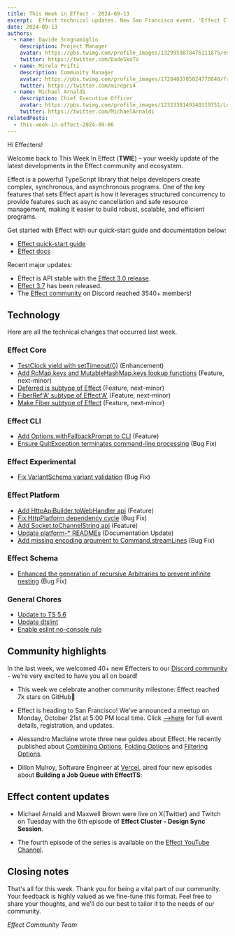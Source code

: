 ```yaml
---
title: This Week in Effect - 2024-09-13
excerpt:  Effect technical updates. New San Francisco event. 'Effect Cluster - Design Sync Session ep. 6' by Michael Arnaldi and Maxwell Brown.
date: 2024-09-13
authors:
  - name: Davide Scognamiglio
    description: Project Manager
    avatar: https://pbs.twimg.com/profile_images/1329959878476111875/evHG8VX6_400x400.jpg
    twitter: https://twitter.com/DadeSkoTV
  - name: Mirela Prifti
    description: Community Manager
    avatar: https://pbs.twimg.com/profile_images/1728403785024770048/frKphayT_400x400.jpg
    twitter: https://twitter.com/mirepri4
  - name: Michael Arnaldi
    description: Chief Executive Officer
    avatar: https://pbs.twimg.com/profile_images/1232338149340319751/Ln9nNWyk_400x400.jpg
    twitter: https://twitter.com/MichaelArnaldi
relatedPosts:
  - this-week-in-effect-2024-09-06
---
```


Hi Effecters! 

Welcome back to This Week In Effect (**TWIE**) – your weekly update of the latest developments in the Effect community and ecosystem.

Effect is a powerful TypeScript library that helps developers create complex, synchronous, and asynchronous programs. One of the key features that sets Effect apart is how it leverages structured concurrency to provide features such as async cancellation and safe resource management, making it easier to build robust, scalable, and efficient programs.

Get started with Effect with our quick-start guide and documentation below:

- [Effect quick-start guide](/docs/quickstart)
- [Effect docs](/docs/introduction)

Recent major updates:

- Effect is API stable with the [Effect 3.0 release](https://effect.website/blog/effect-3.0).
- [Effect 3.7](https://effect.website/blog/effect-3.7) has been released.
- The [Effect community](https://discord.gg/effect-ts) on Discord reached 3540+ members!


## Technology

Here are all the technical changes that occurred last week.

### Effect Core
+ [TestClock yield with setTimeout(0)](https://github.com/Effect-TS/effect/pull/3592) (Enhancement)
+ [Add RcMap.keys and MutableHashMap.keys lookup functions](https://github.com/Effect-TS/effect/pull/3559) (Feature, next-minor)
+ [Deferred is subtype of Effect](https://github.com/Effect-TS/effect/pull/3572) (Feature, next-minor)
+ [FiberRef'A' subtype of Effect'A'](https://github.com/Effect-TS/effect/pull/3577) (Feature, next-minor)
+ [Make Fiber subtype of Effect](https://github.com/Effect-TS/effect/pull/3590) (Feature, next-minor)

### Effect CLI
+ [Add Options.withFallbackPrompt to CLI](https://github.com/Effect-TS/effect/pull/3561) (Feature)
+ [Ensure QuitException terminates command-line processing](https://github.com/Effect-TS/effect/pull/3569) (Bug Fix)

### Effect Experimental
+ [Fix VariantSchema variant validation](https://github.com/Effect-TS/effect/pull/3574) (Bug Fix)

### Effect Platform
+ [Add HttpApiBuilder.toWebHandler api](https://github.com/Effect-TS/effect/pull/3565) (Feature)
+ [Fix HttpPlatform dependency cycle](https://github.com/Effect-TS/effect/pull/3566) (Bug Fix)
+ [Add Socket.toChannelString api](https://github.com/Effect-TS/effect/pull/3567) (Feature)
+ [Update platform-* READMEs](https://github.com/Effect-TS/effect/pull/3581) (Documentation Update)
+ [Add missing encoding argument to Command.streamLines](https://github.com/Effect-TS/effect/pull/3582) (Bug Fix)

### Effect Schema
+ [Enhanced the generation of recursive Arbitraries to prevent infinite nesting](https://github.com/Effect-TS/effect/pull/3560) (Bug Fix)

### General Chores
+ [Update to TS 5.6](https://github.com/Effect-TS/effect/pull/3579)
+ [Update dtslint](https://github.com/Effect-TS/effect/pull/3583)
+ [Enable eslint no-console rule](https://github.com/Effect-TS/effect/pull/3586)

## Community highlights

In the last week, we welcomed 40+ new Effecters to our [Discord community](https://discord.gg/effect-ts) - we're very excited to have you all on board! 

+ This week we celebrate another community milestone: Effect reached 7k stars on GitHub🌟
<Tweet id="1834188167374627117" />

+ Effect is heading to San Francisco! We’ve announced a meetup on Monday, October 21st at 5:00 PM local time. Click [-->here](https://lu.ma/gmk2jzd2) for full event details, registration, and updates.
<Tweet id="1833116197656686612" />

+ Alessandro Maclaine wrote three new guides about Effect. He recently published about [Combining Options](https://dev.to/almaclaine/combining-options-in-effect-ts-a-practical-guide-1gha), [Folding Options](https://dev.to/almaclaine/folding-options-in-effect-ts-a-practical-guide-4ne3) and [Filtering Options](https://dev.to/almaclaine/filtering-options-in-effect-ts-a-practical-guide-96l).

+ Dillon Mulroy, Software Engineer at [Vercel](https://vercel.com), aired four new episodes about **Building a Job Queue with EffectTS**:
<TwitchPlayerNonInteractive video="2243144744" />

## Effect content updates

+ Michael Arnaldi and Maxwell Brown were live on X(Twitter) and Twitch on Tuesday with the 6th episode of **Effect Cluster - Design Sync Session**.
<Tweet id="1833887147348426819" />

+ The fourth episode of the series is available on the [Effect YouTube Channel](https://www.youtube.com/@effect-ts).
<YouTube url="https://www.youtube.com/embed/pcLJRhdY6r4?si=IIgG-9XFMgqu-All" />

## Closing notes

That's all for this week. Thank you for being a vital part of our community. Your feedback is highly valued as we fine-tune this format. Feel free to share your thoughts, and we'll do our best to tailor it to the needs of our community.

_Effect Community Team_
